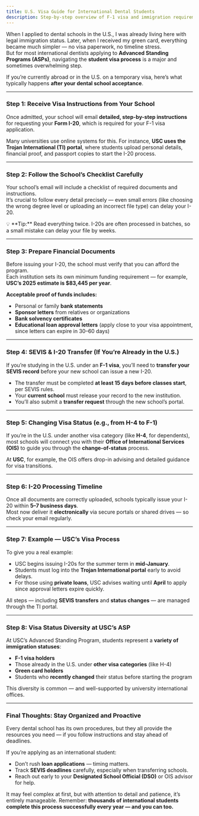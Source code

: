 ```yaml
---
title: U.S. Visa Guide for International Dental Students
description: Step-by-step overview of F-1 visa and immigration requirements for internationally trained dentists applying to U.S. dental schools
---
```


When I applied to dental schools in the U.S., I was already living here with legal immigration status. Later, when I received my green card, everything became much simpler — no visa paperwork, no timeline stress.  
But for most international dentists applying to **Advanced Standing Programs (ASPs)**, navigating the **student visa process** is a major and sometimes overwhelming step.

If you’re currently abroad or in the U.S. on a temporary visa, here’s what typically happens **after your dental school acceptance**.

---

### **Step 1: Receive Visa Instructions from Your School**

Once admitted, your school will email **detailed, step-by-step instructions** for requesting your **Form I-20**, which is required for your F-1 visa application.

Many universities use online systems for this. For instance, **USC uses the Trojan International (TI) portal**, where students upload personal details, financial proof, and passport copies to start the I-20 process.

---

### **Step 2: Follow the School’s Checklist Carefully**

Your school’s email will include a checklist of required documents and instructions.  
It’s crucial to follow every detail precisely — even small errors (like choosing the wrong degree level or uploading an incorrect file type) can delay your I-20.

<Aside>
  💡 **Tip:** Read everything twice. I-20s are often processed in batches, so a small mistake can
  delay your file by weeks.
</Aside>

---

### **Step 3: Prepare Financial Documents**

Before issuing your I-20, the school must verify that you can afford the program.  
Each institution sets its own minimum funding requirement — for example, **USC’s 2025 estimate is $83,445 per year**.

**Acceptable proof of funds includes:**

- Personal or family **bank statements**
- **Sponsor letters** from relatives or organizations
- **Bank solvency certificates**
- **Educational loan approval letters** (apply close to your visa appointment, since letters can expire in 30–60 days)

---

### **Step 4: SEVIS & I-20 Transfer (If You’re Already in the U.S.)**

If you’re studying in the U.S. under an **F-1 visa**, you’ll need to **transfer your SEVIS record** before your new school can issue a new I-20.

- The transfer must be completed **at least 15 days before classes start**, per SEVIS rules.
- Your **current school** must release your record to the new institution.
- You’ll also submit a **transfer request** through the new school’s portal.

---

### **Step 5: Changing Visa Status (e.g., from H-4 to F-1)**

If you’re in the U.S. under another visa category (like **H-4**, for dependents), most schools will connect you with their **Office of International Services (OIS)** to guide you through the **change-of-status** process.

At **USC**, for example, the OIS offers drop-in advising and detailed guidance for visa transitions.

---

### **Step 6: I-20 Processing Timeline**

Once all documents are correctly uploaded, schools typically issue your I-20 within **5–7 business days**.  
Most now deliver it **electronically** via secure portals or shared drives — so check your email regularly.

---

### **Step 7: Example — USC’s Visa Process**

To give you a real example:

- USC begins issuing I-20s for the summer term in **mid-January**.
- Students must log into the **Trojan International portal** early to avoid delays.
- For those using **private loans**, USC advises waiting until **April** to apply since approval letters expire quickly.

All steps — including **SEVIS transfers** and **status changes** — are managed through the TI portal.

---

### **Step 8: Visa Status Diversity at USC’s ASP**

At USC’s Advanced Standing Program, students represent a **variety of immigration statuses**:

- **F-1 visa holders**
- Those already in the U.S. under **other visa categories** (like H-4)
- **Green card holders**
- Students who **recently changed** their status before starting the program

This diversity is common — and well-supported by university international offices.

---

### **Final Thoughts: Stay Organized and Proactive**

Every dental school has its own procedures, but they all provide the resources you need — if you follow instructions and stay ahead of deadlines.

If you’re applying as an international student:

- Don’t rush **loan applications** — timing matters.
- Track **SEVIS deadlines** carefully, especially when transferring schools.
- Reach out early to your **Designated School Official (DSO)** or OIS advisor for help.

It may feel complex at first, but with attention to detail and patience, it’s
entirely manageable. Remember: **thousands of international students complete
this process successfully every year — and you can too.**
